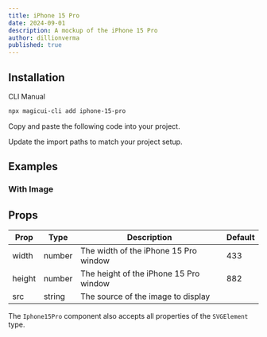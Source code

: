 ```yaml
---
title: iPhone 15 Pro
date: 2024-09-01
description: A mockup of the iPhone 15 Pro
author: dillionverma
published: true
---
```


<ComponentPreview name="iphone-15-pro-demo" />

## Installation

<Tabs defaultValue="cli">

<TabsList>
  <TabsTrigger value="cli">CLI</TabsTrigger>
  <TabsTrigger value="manual">Manual</TabsTrigger>
</TabsList>
<TabsContent value="cli">

```bash
npx magicui-cli add iphone-15-pro
```

</TabsContent>

<TabsContent value="manual">

<Steps>

<Step>Copy and paste the following code into your project.</Step>

<ComponentSource name="iphone-15-pro" />

<Step>Update the import paths to match your project setup.</Step>

</Steps>

</TabsContent>

</Tabs>

## Examples

### With Image

<ComponentPreview name="iphone-15-pro-demo-2" />

## Props

| Prop   | Type   | Description                            | Default |
| ------ | ------ | -------------------------------------- | ------- |
| width  | number | The width of the iPhone 15 Pro window  | 433     |
| height | number | The height of the iPhone 15 Pro window | 882     |
| src    | string | The source of the image to display     |         |

The `Iphone15Pro` component also accepts all properties of the `SVGElement` type.
